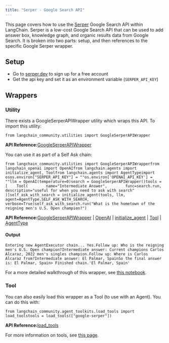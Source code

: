 ```yaml
---
title: "Serper - Google Search API"
---
```


This page covers how to use the [Serper](https://serper.dev) Google Search API within LangChain. Serper is a low-cost Google Search API that can be used to add answer box, knowledge graph, and organic results data from Google Search. It is broken into two parts: setup, and then references to the specific Google Serper wrapper.

## Setup

* Go to [serper.dev](https://serper.dev) to sign up for a free account
* Get the api key and set it as an environment variable (`SERPER_API_KEY`)

## Wrappers

### Utility

There exists a GoogleSerperAPIWrapper utility which wraps this API. To import this utility:

```
from langchain_community.utilities import GoogleSerperAPIWrapper
```

**API Reference:**[GoogleSerperAPIWrapper](https://python.langchain.com/api_reference/community/utilities/langchain_community.utilities.google_serper.GoogleSerperAPIWrapper.html)

You can use it as part of a Self Ask chain:

```
from langchain_community.utilities import GoogleSerperAPIWrapperfrom langchain_openai import OpenAIfrom langchain.agents import initialize_agent, Toolfrom langchain.agents import AgentTypeimport osos.environ["SERPER_API_KEY"] = ""os.environ['OPENAI_API_KEY'] = ""llm = OpenAI(temperature=0)search = GoogleSerperAPIWrapper()tools = [    Tool(        name="Intermediate Answer",        func=search.run,        description="useful for when you need to ask with search"    )]self_ask_with_search = initialize_agent(tools, llm, agent=AgentType.SELF_ASK_WITH_SEARCH, verbose=True)self_ask_with_search.run("What is the hometown of the reigning men's U.S. Open champion?")
```

**API Reference:**[GoogleSerperAPIWrapper](https://python.langchain.com/api_reference/community/utilities/langchain_community.utilities.google_serper.GoogleSerperAPIWrapper.html) | [OpenAI](https://python.langchain.com/api_reference/openai/llms/langchain_openai.llms.base.OpenAI.html) | [initialize\_agent](https://python.langchain.com/api_reference/langchain/agents/langchain.agents.initialize.initialize_agent.html) | [Tool](https://python.langchain.com/api_reference/core/tools/langchain_core.tools.simple.Tool.html) | [AgentType](https://python.langchain.com/api_reference/langchain/agents/langchain.agents.agent_types.AgentType.html)

#### Output

```
Entering new AgentExecutor chain... Yes.Follow up: Who is the reigning men's U.S. Open champion?Intermediate answer: Current champions Carlos Alcaraz, 2022 men's singles champion.Follow up: Where is Carlos Alcaraz from?Intermediate answer: El Palmar, SpainSo the final answer is: El Palmar, Spain> Finished chain.'El Palmar, Spain'
```

For a more detailed walkthrough of this wrapper, see [this notebook](/src/oss/integrations/tools/google_serper).

### Tool

You can also easily load this wrapper as a Tool (to use with an Agent). You can do this with:

```
from langchain_community.agent_toolkits.load_tools import load_toolstools = load_tools(["google-serper"])
```

**API Reference:**[load\_tools](https://python.langchain.com/api_reference/community/agent_toolkits/langchain_community.agent_toolkits.load_tools.load_tools.html)

For more information on tools, see [this page](/src/oss/how_to/tools_builtin).
